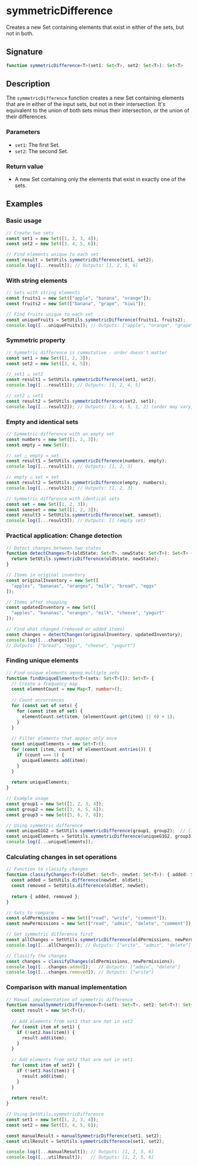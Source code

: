 # symmetricDifference

Creates a new Set containing elements that exist in either of the sets, but not in both.

## Signature

```ts
function symmetricDifference<T>(set1: Set<T>, set2: Set<T>): Set<T>
```

## Description

The `symmetricDifference` function creates a new Set containing elements that are in either of the input sets, but not in their intersection. It's equivalent to the union of both sets minus their intersection, or the union of their differences.

### Parameters
- `set1`: The first Set.
- `set2`: The second Set.

### Return value
- A new Set containing only the elements that exist in exactly one of the sets.

## Examples

### Basic usage

```ts
// Create two sets
const set1 = new Set([1, 2, 3, 4]);
const set2 = new Set([3, 4, 5, 6]);

// Find elements unique to each set
const result = SetUtils.symmetricDifference(set1, set2);
console.log([...result]); // Outputs: [1, 2, 5, 6]
```

### With string elements

```ts
// Sets with string elements
const fruits1 = new Set(["apple", "banana", "orange"]);
const fruits2 = new Set(["banana", "grape", "kiwi"]);

// Find fruits unique to each set
const uniqueFruits = SetUtils.symmetricDifference(fruits1, fruits2);
console.log([...uniqueFruits]); // Outputs: ["apple", "orange", "grape", "kiwi"]
```

### Symmetric property

```ts
// Symmetric difference is commutative - order doesn't matter
const set1 = new Set([1, 2, 3]);
const set2 = new Set([3, 4, 5]);

// set1 △ set2
const result1 = SetUtils.symmetricDifference(set1, set2);
console.log([...result1]); // Outputs: [1, 2, 4, 5]

// set2 △ set1
const result2 = SetUtils.symmetricDifference(set2, set1);
console.log([...result2]); // Outputs: [3, 4, 5, 1, 2] (order may vary, but same elements)
```

### Empty and identical sets

```ts
// Symmetric difference with an empty set
const numbers = new Set([1, 2, 3]);
const empty = new Set();

// set △ empty = set
const result1 = SetUtils.symmetricDifference(numbers, empty);
console.log([...result1]); // Outputs: [1, 2, 3]

// empty △ set = set
const result2 = SetUtils.symmetricDifference(empty, numbers);
console.log([...result2]); // Outputs: [1, 2, 3]

// Symmetric difference with identical sets
const set = new Set([1, 2, 3]);
const sameset = new Set([1, 2, 3]);
const result3 = SetUtils.symmetricDifference(set, sameset);
console.log([...result3]); // Outputs: [] (empty set)
```

### Practical application: Change detection

```ts
// Detect changes between two states
function detectChanges<T>(oldState: Set<T>, newState: Set<T>): Set<T> {
  return SetUtils.symmetricDifference(oldState, newState);
}

// Items in original inventory
const originalInventory = new Set([
  "apples", "bananas", "oranges", "milk", "bread", "eggs"
]);

// Items after shopping
const updatedInventory = new Set([
  "apples", "bananas", "oranges", "milk", "cheese", "yogurt"
]);

// Find what changed (removed or added items)
const changes = detectChanges(originalInventory, updatedInventory);
console.log([...changes]); 
// Outputs: ["bread", "eggs", "cheese", "yogurt"]
```

### Finding unique elements

```ts
// Find unique elements among multiple sets
function findUniqueElements<T>(sets: Set<T>[]): Set<T> {
  // Create a frequency map
  const elementCount = new Map<T, number>();
  
  // Count occurrences
  for (const set of sets) {
    for (const item of set) {
      elementCount.set(item, (elementCount.get(item) || 0) + 1);
    }
  }
  
  // Filter elements that appear only once
  const uniqueElements = new Set<T>();
  for (const [item, count] of elementCount.entries()) {
    if (count === 1) {
      uniqueElements.add(item);
    }
  }
  
  return uniqueElements;
}

// Example usage
const group1 = new Set([1, 2, 3, 4]);
const group2 = new Set([3, 4, 5, 6]);
const group3 = new Set([5, 6, 7, 8]);

// Using symmetric difference
const uniqueG1G2 = SetUtils.symmetricDifference(group1, group2);  // [1, 2, 5, 6]
const uniqueElements = SetUtils.symmetricDifference(uniqueG1G2, group3); // [1, 2, 7, 8]
console.log([...uniqueElements]);
```

### Calculating changes in set operations

```ts
// Function to classify changes
function classifyChanges<T>(oldSet: Set<T>, newSet: Set<T>): { added: Set<T>, removed: Set<T> } {
  const added = SetUtils.difference(newSet, oldSet);
  const removed = SetUtils.difference(oldSet, newSet);
  
  return { added, removed };
}

// Sets to compare
const oldPermissions = new Set(["read", "write", "comment"]);
const newPermissions = new Set(["read", "admin", "delete", "comment"]);

// Get symmetric difference first
const allChanges = SetUtils.symmetricDifference(oldPermissions, newPermissions);
console.log([...allChanges]); // Outputs: ["write", "admin", "delete"]

// Classify the changes
const changes = classifyChanges(oldPermissions, newPermissions);
console.log([...changes.added]);   // Outputs: ["admin", "delete"]
console.log([...changes.removed]); // Outputs: ["write"]
```

### Comparison with manual implementation

```ts
// Manual implementation of symmetric difference
function manualSymmetricDifference<T>(set1: Set<T>, set2: Set<T>): Set<T> {
  const result = new Set<T>();
  
  // Add elements from set1 that are not in set2
  for (const item of set1) {
    if (!set2.has(item)) {
      result.add(item);
    }
  }
  
  // Add elements from set2 that are not in set1
  for (const item of set2) {
    if (!set1.has(item)) {
      result.add(item);
    }
  }
  
  return result;
}

// Using SetUtils.symmetricDifference
const set1 = new Set([1, 2, 3, 4]);
const set2 = new Set([3, 4, 5, 6]);

const manualResult = manualSymmetricDifference(set1, set2);
const utilResult = SetUtils.symmetricDifference(set1, set2);

console.log([...manualResult]); // Outputs: [1, 2, 5, 6]
console.log([...utilResult]);   // Outputs: [1, 2, 5, 6]
``` 